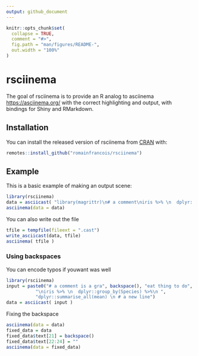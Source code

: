 ```yaml
---
output: github_document
---
```


<!-- README.md is generated from README.Rmd. Please edit that file -->

```r
knitr::opts_chunk$set(
  collapse = TRUE,
  comment = "#>",
  fig.path = "man/figures/README-",
  out.width = "100%"
)
```
# rsciinema

The goal of rsciinema is to provide an R analog to asciinema <https://asciinema.org/> 
    with the correct highlighting and output, with bindings for 
    Shiny and RMarkdown.

## Installation

You can install the released version of rsciinema from [CRAN](https://CRAN.R-project.org) with:

``` r
remotes::install_github("romainfrancois/rsciinema")
```

## Example

This is a basic example of making an output scene:

```r
library(rsciinema)
data = asciicast( "library(magrittr)\n# a comment\niris %>% \n  dplyr::group_by(Species) %>%\n  dplyr::summarise_all(mean) \n # a new line" )
asciinema(data = data)
```

You can also write out the file
```r
tfile = tempfile(fileext = ".cast")
write_asciicast(data, tfile)
asciinema( tfile )
```

### Using backspaces

You can encode typos if youwant was well

```r
library(rsciinema)
input = paste0("# a comment is a gra", backspace(), "eat thing to do", 
           "\niris %>% \n  dplyr::group_by(Species) %>%\n ", 
           "dplyr::summarise_all(mean) \n # a new line")
data = asciicast( input )
```

Fixing the backspace
```r
asciinema(data = data)
fixed_data = data
fixed_data$text[21] = backspace()
fixed_data$text[22:24] = ""
asciinema(data = fixed_data)
```
